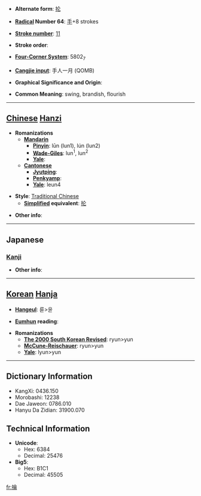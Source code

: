 * '''Alternate form''': [[抡]]

* '''[[Wiktionary:Chinese radical index| Radical]] Number 64''': [[Wiktionary:Chinese radical index 手|手]]+8 strokes

* '''[[Wiktionary:Chinese total strokes index|Stroke number]]''': [[Wiktionary:Chinese total strokes index 11|11]]

* '''Stroke order''': 

* '''[[Wiktionary:Chinese four corner index|Four-Corner System]]''': 5802<sub>7</sub>

* '''[[Wiktionary:Chinese Cangjie index|Cangjie input]]''': 手人一月 (QOMB)

* '''Graphical Significance and Origin''': 

* '''Common Meaning''': swing, brandish, flourish

----

== [[Chinese]] [[Hanzi]] ==

* '''Romanizations'''
** '''[[Mandarin]]'''
*** '''[[Pinyin]]''': lūn (lun1), lún (lun2)
*** '''[[Wade-Giles]]''': lun<sup>1</sup>, lun<sup>2</sup>
*** '''[[Yale]]''': 
** '''[[Cantonese]]'''
*** '''[[Jyutping]]''':
*** '''[[Penkyamp]]''': 
*** '''[[Yale]]''': leun4

* '''Style''': [[Traditional Chinese]] 
** '''[[Simplified Chinese|Simplified]] equivalent''': [[抡]]

* '''Other info''': 

----

==Japanese==
===[[Kanji]]===
{{kanji|on readings=[[ろん]] (ron), [[りん]] (rin)|kun readings=[[えらぶ]] (erabu)}}

* '''Other info''':  

----

== [[Korean]] [[Hanja]] ==

* '''[[Hangeul]]''': 륜>윤

* '''[[Eumhun]] reading''': 

* '''Romanizations'''
** '''[[The 2000 South Korean Revised Romanization|The 2000 South Korean Revised]]''': ryun>yun
** '''[[McCune-Reischauer]]''': ryun>yun
** '''[[Yale]]''': lyun>yun

----

== Dictionary Information ==

* KangXi: 0436.150
* Morobashi: 12238
* Dae Jaweon: 0786.010
* Hanyu Da Zidian: 31900.070

== Technical Information ==

* '''Unicode''':
** Hex: 6384
** Decimal: 25476
* '''Big5''':
** Hex: B1C1
** Decimal: 45505

[[fr:掄]]